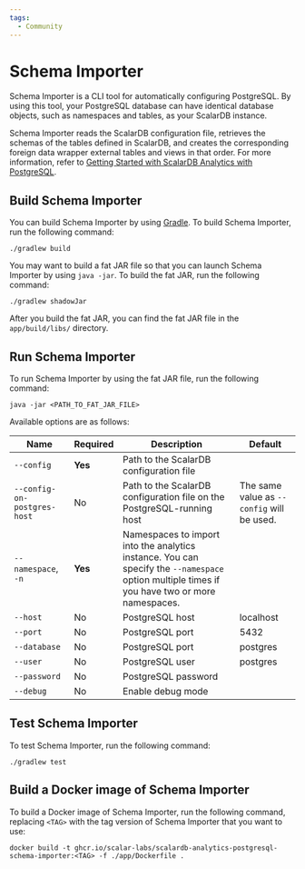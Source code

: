 ```yaml
---
tags:
  - Community
---
```


# Schema Importer

Schema Importer is a CLI tool for automatically configuring PostgreSQL. By using this tool, your PostgreSQL database can have identical database objects, such as namespaces and tables, as your ScalarDB instance.

Schema Importer reads the ScalarDB configuration file, retrieves the schemas of the tables defined in ScalarDB, and creates the corresponding foreign data wrapper external tables and views in that order. For more information, refer to [Getting Started with ScalarDB Analytics with PostgreSQL](getting-started.mdx).

## Build Schema Importer

You can build Schema Importer by using [Gradle](https://gradle.org/). To build Schema Importer, run the following command:

```console
./gradlew build
```

You may want to build a fat JAR file so that you can launch Schema Importer by using `java -jar`. To build the fat JAR, run the following command:

   ```console
   ./gradlew shadowJar
   ```

After you build the fat JAR, you can find the fat JAR file in the `app/build/libs/` directory.

## Run Schema Importer

To run Schema Importer by using the fat JAR file, run the following command:

```console
java -jar <PATH_TO_FAT_JAR_FILE>
```
Available options are as follows: 

| Name                        | Required | Description                                                                                                                                 | Default                                    |
| --------------------------- | -------- | ------------------------------------------------------------------------------------------------------------------------------------------- | ------------------------------------------ |
| `--config`                  | **Yes**  | Path to the ScalarDB configuration file                                                                                                     |                                            |
| `--config-on-postgres-host` | No       | Path to the ScalarDB configuration file on the PostgreSQL-running host                                                                      | The same value as `--config` will be used. |
| `--namespace`, `-n`         | **Yes**  | Namespaces to import into the analytics instance. You can specify the `--namespace` option multiple times if you have two or more namespaces.    |                                            |
| `--host`                    | No       | PostgreSQL host                                                                                                                             | localhost                                  |
| `--port`                    | No       | PostgreSQL port                                                                                                                             | 5432                                       |
| `--database`                | No       | PostgreSQL port                                                                                                                             | postgres                                   |
| `--user`                    | No       | PostgreSQL user                                                                                                                             | postgres                                   |
| `--password`                | No       | PostgreSQL password                                                                                                                         |                                            |
| `--debug`                   | No       | Enable debug mode                                                                                                                           |                                            |


## Test Schema Importer

To test Schema Importer, run the following command:

```console
./gradlew test
```

## Build a Docker image of Schema Importer


To build a Docker image of Schema Importer, run the following command, replacing `<TAG>` with the tag version of Schema Importer that you want to use:

```console
docker build -t ghcr.io/scalar-labs/scalardb-analytics-postgresql-schema-importer:<TAG> -f ./app/Dockerfile .
```
